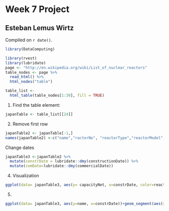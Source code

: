 # Week 7 Project

## Esteban Lemus Wirtz

<!-- leave this material as is -->
Compiled on `r date()`.

```r
library(DataComputing)
```
<!-- put your content after this line -->

```r
library(rvest)
library(lubridate)
page <- "http://en.wikipedia.org/wiki/List_of_nuclear_reactors"
table_nodes <- page %>%
  read_html() %>%
  html_nodes("table")

table_list <-
  html_table(table_nodes[1:30], fill = TRUE)
```

1. Find the table element:
```r
japanTable <- table_list[[24]]
```

2. Remove first row
```r
japanTable2 <- japanTable[-1,]
names(japanTable2) <-c("name","ractorNo", "reactorType","reactorModel","status","capacityNet","capacityGross","constructionDate","commercialDate","Closure")
```

Change dates
```r
japanTable3 <-japanTable2 %>%
  mutate(constrDate = lubridate::dmy(constructionDate)) %>%
  mutate(comDate=lubridate::dmy(commercialDate))
```


4. Visualization
```r
ggplot(data= japanTable3, aes(y= capacityNet, x=constrDate, color=reactorType))+geom_point()
```

5.
```r
ggplot(data= japanTable3, aes(y=name, x=constrDate))+geom_segment(aes(yend=name, xend=comDate))
```


